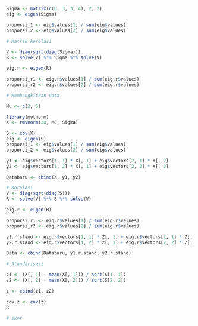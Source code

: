```r
Sigma <- matrix(c(6, 3, 3, 4), 2, 2)
eig <- eigen(Sigma)
```

```r
proporsi_1 <- eig$values[1] / sum(eig$values)
proporsi_2 <- eig$values[2] / sum(eig$values)
```

```r
# Matrik korelasi

V <- diag(sqrt(diag(Sigma)))
R <- solve(V) %*% Sigma %*% solve(V)

eig.r <- eigen(R)

proporsi_r1 <- eig.r$values[1] / sum(eig.r$values)
proporsi_r2 <- eig.r$values[2] / sum(eig.r$values)
```
```r
# Membangkitkan data

Mu <- c(2, 5)

library(mvtnorm)
X <- rmvnorm(30, Mu, Sigma)
```

```r
S <- cov(X)
eig <- eigen(S)
proporsi_1 <- eig$values[1] / sum(eig$values)
proporsi_2 <- eig$values[2] / sum(eig$values)
```

```r
y1 <- eig$vectors[1, 1] * X[, 1] + eig$vectors[2, 1] * X[, 2]
y2 <- eig$vectors[1, 2] * X[, 1] + eig$vectors[2, 2] * X[, 2]

Databaru <- cbind(X, y1, y2)
```

```r
# Korelasi
V <- diag(sqrt(diag(S)))
R <- solve(V) %*% S %*% solve(V)

eig.r <- eigen(R)

proporsi_r1 <- eig.r$values[1] / sum(eig.r$values)
proporsi_r2 <- eig.r$values[2] / sum(eig.r$values)

y1.r.stand <- eig.r$vectors[1, 1] * Z[, 1] + eig.r$vectors[2, 1] * Z[, 2]
y2.r.stand <- eig.r$vectors[1, 2] * Z[, 1] + eig.r$vectors[2, 2] * Z[, 2]

Data <- cbind(Databaru, y1.r.stand, y2.r.stand)
```

```r
# Standarisasi

z1 <- (X[, 1] - mean(X[, 1])) / sqrt(S[1, 1])
z2 <- (X[, 2] - mean(X[, 2])) / sqrt(S[2, 2])

z <- cbind(z1, z2)

cov.z <- cov(z)
R
```

```r
# skor
```